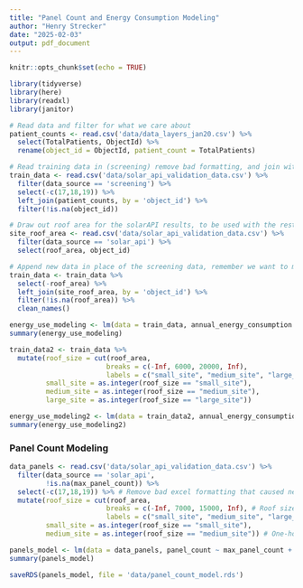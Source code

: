 ---
title: "Panel Count and Energy Consumption Modeling"
author: "Henry Strecker"
date: "2025-02-03"
output: pdf_document
---

```{r setup, include=FALSE}
knitr::opts_chunk$set(echo = TRUE)
```

```{r, message=FALSE, warning=FALSE}
library(tidyverse)
library(here)
library(readxl)
library(janitor)

```

```{r}
# Read data and filter for what we care about
patient_counts <- read.csv('data/data_layers_jan20.csv') %>%
  select(TotalPatients, ObjectId) %>%
  rename(object_id = ObjectId, patient_count = TotalPatients)

# Read training data in (screening) remove bad formatting, and join with patient count
train_data <- read.csv('data/solar_api_validation_data.csv') %>% 
  filter(data_source == 'screening') %>% 
  select(-c(17,18,19)) %>%
  left_join(patient_counts, by = 'object_id') %>%
  filter(!is.na(object_id))

# Draw out roof area for the solarAPI results, to be used with the rest of the screening data
site_roof_area <- read.csv('data/solar_api_validation_data.csv') %>%
  filter(data_source == 'solar_api') %>%
  select(roof_area, object_id)

# Append new data in place of the screening data, remember we want to model actual energy consumption based on solar api results
train_data <- train_data %>%
  select(-roof_area) %>%
  left_join(site_roof_area, by = 'object_id') %>%
  filter(!is.na(roof_area)) %>%
  clean_names()

```


```{r}
energy_use_modeling <- lm(data = train_data, annual_energy_consumption ~ patient_count + roof_area)
summary(energy_use_modeling)

```


```{r}
train_data2 <- train_data %>%
  mutate(roof_size = cut(roof_area, 
                        breaks = c(-Inf, 6000, 20000, Inf), 
                        labels = c("small_site", "medium_site", "large_site")),
         small_site = as.integer(roof_size == "small_site"),
         medium_site = as.integer(roof_size == "medium_site"),
         large_site = as.integer(roof_size == "large_site"))

energy_use_modeling2 <- lm(data = train_data2, annual_energy_consumption ~ patient_count + roof_area + small_site + medium_site)
summary(energy_use_modeling2)


```


### Panel Count Modeling
```{r}
data_panels <- read.csv('data/solar_api_validation_data.csv') %>% 
  filter(data_source == 'solar_api',
         !is.na(max_panel_count)) %>% 
  select(-c(17,18,19)) %>% # Remove bad excel formatting that caused new cols
  mutate(roof_size = cut(roof_area, 
                        breaks = c(-Inf, 7000, 15000, Inf), # Roof size cutoffs in sqft, these were most optimal after testing
                        labels = c("small_site", "medium_site", "large_site")),
         small_site = as.integer(roof_size == "small_site"),
         medium_site = as.integer(roof_size == "medium_site")) # One-hot encoding

panels_model <- lm(data = data_panels, panel_count ~ max_panel_count + small_site + medium_site)
summary(panels_model)

saveRDS(panels_model, file = 'data/panel_count_model.rds')
```




